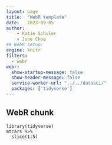 ```yaml
---
layout: page
title:  "WebR template"
date:   2023-09-05
author: 
    - Katie Schuler
    - June Choe
## WebR setup:
engine: knitr
filters:
  - webr
webr:
  show-startup-message: false
  show-header-message: false
  service-worker-url: "../../datasci/"
  packages: ['tidyverse']
---
```


## WebR chunk

```webr-r
library(tidyverse)
mtcars %>%
  slice(1:5)
```

